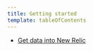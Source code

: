 ```yaml
---
title: Getting started
template: tableOfContents
---
```


* [Get data into New Relic](/docs/telemetry-data-platform/get-data-new-relic/getting-started/introduction-new-relic-data-ingest-apis-sdks)
